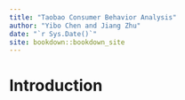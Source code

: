 ```yaml
--- 
title: "Taobao Consumer Behavior Analysis"
author: "Yibo Chen and Jiang Zhu"
date: "`r Sys.Date()`"
site: bookdown::bookdown_site
---
```


# Introduction

